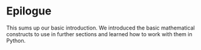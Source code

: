 # Epilogue {#sec-intro-epilog}

This sums up our basic introduction.
We introduced the basic mathematical constructs to use in further sections and learned how to work with them in Python.